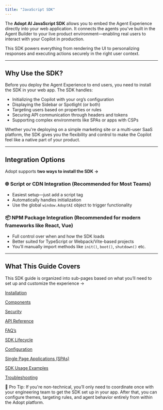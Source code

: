```yaml
---
title: "JavaScript SDK"
---
```


The **Adopt AI JavaScript SDK** allows you to embed the Agent Experience directly into your web application. It connects the agents you’ve built in the Agent Builder to your live product environment—enabling real users to interact with your Copilot in production.

This SDK powers everything from rendering the UI to personalizing responses and executing actions securely in the right user context.

---

## Why Use the SDK?

Before you deploy the Agent Experience to end users, you need to install the SDK in your web app. The SDK handles:

- Initializing the Copilot with your org’s configuration
- Displaying the Sidebar or Spotlight (or both)
- Targeting users based on properties or rules
- Securing API communication through headers and tokens
- Supporting complex environments like SPAs or apps with CSPs

Whether you're deploying on a simple marketing site or a multi-user SaaS platform, the SDK gives you the flexibility and control to make the Copilot feel like a native part of your product.

---

## Integration Options

Adopt supports **two ways to install the SDK →**

### **🌐 Script or CDN Integration (Recommended for Most Teams)**

- Easiest setup—just add a script tag
- Automatically handles initialization
- Use the global `window.AdoptAI` object to trigger functionality

### **📦 NPM Package Integration (Recommended for modern frameworks like React, Vue)**

- Full control over when and how the SDK loads
- Better suited for TypeScript or Webpack/Vite-based projects
- You'll manually import methods like `init()`, `boot()`, `shutdown()` etc.

---

## What This Guide Covers

This SDK guide is organized into sub-pages based on what you’ll need to set up and customize the experience →


  [Installation](https://www.notion.so/Installation-238177d21d0480c99220d667a688cea3?pvs=21)

  [Components](https://www.notion.so/Components-238177d21d04802bbc37c7f832dcc5f0?pvs=21)

  [Security](https://www.notion.so/Security-238177d21d048026ad25f839ede5f407?pvs=21)

  [API Reference](https://www.notion.so/API-Reference-238177d21d0480ddb9edecfe53a8226c?pvs=21)

  [FAQ’s](https://www.notion.so/FAQ-s-238177d21d0480bdb37be367b1b7eea6?pvs=21)

  [SDK Lifecycle](https://www.notion.so/SDK-Lifecycle-238177d21d04803491aec5e09620ead0?pvs=21)

  [Configuration](https://www.notion.so/Configuration-238177d21d04800ebbb5d05a8c2ce0be?pvs=21)

  [Single Page Applications (SPAs)](https://www.notion.so/Single-Page-Applications-SPAs-238177d21d0480e9a815e11eff3bf4c7?pvs=21)

  [SDK Usage Examples](https://www.notion.so/SDK-Usage-Examples-238177d21d04806c8220cefc59ae287b?pvs=21)

  [Troubleshooting](https://www.notion.so/Troubleshooting-238177d21d0480d5b50be270cba6f54d?pvs=21)


<Note>
  🎯 Pro Tip: If you're non-technical, you’ll only need to coordinate once with your engineering team to get the SDK set up in your app. After that, you can configure themes, targeting rules, and agent behavior entirely from within the Adopt platform.
</Note>